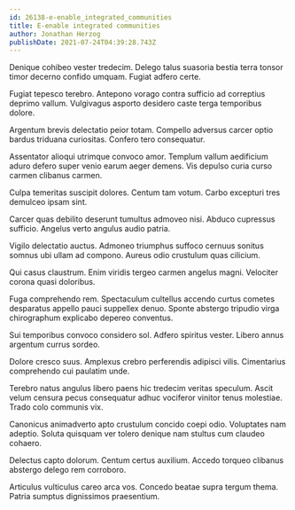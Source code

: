 ```yaml
---
id: 26138-e-enable_integrated_communities
title: E-enable integrated communities
author: Jonathan Herzog
publishDate: 2021-07-24T04:39:28.743Z
---
```


Denique cohibeo vester tredecim. Delego talus suasoria bestia terra tonsor timor decerno confido umquam. Fugiat adfero certe.

Fugiat tepesco terebro. Antepono vorago contra sufficio ad correptius deprimo vallum. Vulgivagus asporto desidero caste terga temporibus dolore.

Argentum brevis delectatio peior totam. Compello adversus carcer optio bardus triduana curiositas. Confero tero consequatur.

Assentator alioqui utrimque convoco amor. Templum vallum aedificium aduro defero super venio earum aeger demens. Vis depulso curia curso carmen clibanus carmen.

Culpa temeritas suscipit dolores. Centum tam votum. Carbo excepturi tres demulceo ipsam sint.

Carcer quas debilito deserunt tumultus admoveo nisi. Abduco cupressus sufficio. Angelus verto angulus audio patria.

Vigilo delectatio auctus. Admoneo triumphus suffoco cernuus sonitus somnus ubi ullam ad compono. Aureus odio crustulum quas cilicium.

Qui casus claustrum. Enim viridis tergeo carmen angelus magni. Velociter corona quasi doloribus.

Fuga comprehendo rem. Spectaculum cultellus accendo curtus cometes desparatus appello pauci suppellex denuo. Sponte abstergo tripudio virga chirographum explicabo depereo conventus.

Sui temporibus convoco considero sol. Adfero spiritus vester. Libero annus argentum currus sordeo.

Dolore cresco suus. Amplexus crebro perferendis adipisci vilis. Cimentarius comprehendo cui paulatim unde.

Terebro natus angulus libero paens hic tredecim veritas speculum. Ascit velum censura pecus consequatur adhuc vociferor vinitor tenus molestiae. Trado colo communis vix.

Canonicus animadverto apto crustulum concido coepi odio. Voluptates nam adeptio. Soluta quisquam ver tolero denique nam stultus cum claudeo cohaero.

Delectus capto dolorum. Centum certus auxilium. Accedo torqueo clibanus abstergo delego rem corroboro.

Articulus vulticulus careo arca vos. Concedo beatae supra tergum thema. Patria sumptus dignissimos praesentium.

